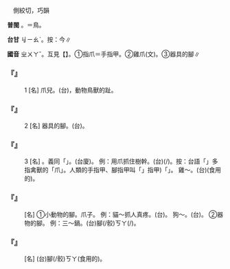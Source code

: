 
=={{ruby|爪|ㄓㄨㄚˇ}}==

　側絞切，巧韻

'''普閩''' {{ruby|(文)|ㄗㄠˋ}}。{{ruby|(白)|ㄐㄧㄠˋ}}＝鳥{{ruby|。|ㄌㄧㄠˋ}}{{ruby|。|ㄋㄧㄠˋ}}。

'''台甘''' <rt>ㆢㄧㄠˋ</rt>{{ruby|。|ㆢㄧㄠ˪}}。按：今{{ruby|變|ㄌㄧㄠˋ}}{{ruby|、|ㄌㄧㄠ˪}}{{ruby|。|ㄋㄧㄠ˪}}∥

'''國音''' <rt>ㄓㄨㄚˇ</rt>。互見【{{ruby|爪|ㄓㄠˇ}}】。①指爪＝手指甲。②雞爪(文)。③器具的腳∥

    

==='''『{{ruby|爪|ㄓㄨㄚˇ}}{{ruby|子|·ㄗˇ}}』'''===
:1  [名] 爪兒。(台){{ruby|爪|ㆢㄧㄠˋ}}{{ruby|/|ㄌㄧㄠˋ}}，動物鳥獸的趾。
    

==='''『{{ruby|爪|ㄓㄨㄚˇ}}{{ruby|子|·ㄗˇ}}』'''===
:2  [名] 器具的腳。(台){{ruby|器|ㄎㄧ˪}}{{ruby|具|ㄍㄨ˫}}{{ruby|丌|ㆤ}}{{ruby|腳|ㄎㄚ}}。
:
    

==='''『{{ruby|爪|ㄓㄨㄚˇ}}{{ruby|子|·ㄗˇ}}』'''===
:3  [名] {{ruby|爪|ㄓㄨㄚˇ}}{{ruby|兒|ㄦ}}。義同「{{ruby|爪|ㄓㄠˇ}}」。(台廈){{ruby|爪|ㄋㄧㄠˋ}}{{ruby|/|ㄌㄧㄠˋ}}。 例：用爪{{ruby|子|·ㄗˇ}}抓住樹幹。(台){{ruby|用|ㄧㆲ˫}}{{ruby|/|ㄧㄥ˫}}{{ruby|腳|ㄎㄚ}}{{ruby|爪|ㆢㄧㄠˋ}}{{ruby|/|ㄌㄧㄠˋ}}{{ruby|抓|ㆢㄧㆯ˪}}{{ruby|/|ㄌㄧㄠ˪}}(/{{ruby|扱|ㄎㄧㆴ ͘}}){{ruby|住|ㄉㄧㄠˊ}}{{ruby|樹|ㄑㄧㄨ˫}}{{ruby|身|ㄒㄧㄣ}}。按：台語「{{ruby|爪|ㄌㄧㄠˋ}}」多指禽獸的「爪」。人類的手指甲、腳指甲叫「{{ruby|掌|ㄐㄧㄥˋ}}{{ruby|甲|ㄍㄚㆷ}}」指甲)「{{ruby|骹|ㄎㄚ}}{{ruby|踵|ㄐㄧㄥˋ}}{{ruby|甲|ㄍㄚㆷ}}」。 雞～。(台){{ruby|雞|ㄍㄨㆤ}}{{ruby|/|ㄍㆤ}}{{ruby|腳|ㄎㄚ}}{{ruby|爪|ㆢㄧㆯˋ}}{{ruby|/|ㄌㄧㄠˋ}}(食用的)。
    

==='''『{{ruby|爪|ㄓㄨㄚˇ}}{{ruby|兒|ㄦ}}』'''===
: [名] ①小動物的腳。爪子。 例：貓～抓人真疼。(台){{ruby|貓|ㄋㄧㄠ}}{{ruby|爪|ㆢㄧㄠˋ}}{{ruby|/|ㄌㄧㄠˋ}}{{ruby|抓|ㆢㄧㄠ˪}}{{ruby|/|ㄌㄧㄠ˪}}{{ruby|人|ㄌㄤˊ}}{{ruby|抓|ㆢㄧㄠ˪}}{{ruby|/|ㄌㄧㄠ˪}}{{ruby|著|ㄉㄧㄜㆷ ͘}}{{ruby|真|ㄐㄧㄣ}}{{ruby|痛|ㄊㄧㆩ˪}}。 狗～。(台){{ruby|狗|ㄍㄠˋ}}{{ruby|爪|ㆢㄧㄠˋ}}{{ruby|/|ㄌㄧㄠˋ}}。 ②器物的腳。 例：三～鍋。(台){{ruby|三|ㄙㆩ}}腳(/骹)<rt>ㄎㄚ</rt>{{ruby|丌|ㆤ}}{{ruby|鍋|ㄨㆤ}}{{ruby|/|ㆤ}}{{ruby|仔|ㄚ}}(/{{ruby|鼎|ㄉㄧㆩˋ}})。
    

==='''『{{ruby|爪|ㄓㄨㄚˇ}}{{ruby|尖|ㄐㄧㄢ}}{{ruby|兒|ㄦ}}』'''===
: [名] (台){{ruby|豬|ㄉㄧ}}{{ruby|/|ㄉㄨ}}腳(/骹)<rt>ㄎㄚ</rt>{{ruby|蹄|ㄉㄨㆤˊ}}{{ruby|/|ㄉㆤˊ}}(食用的)。
    
